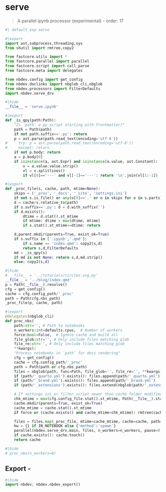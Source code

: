 # serve

> A parallel ipynb processor (experimental)
- order: 17

```python
#| default_exp serve
```

```python
#|export
import ast,subprocess,threading,sys
from shutil import rmtree,copy2

from fastcore.utils import *
from fastcore.parallel import parallel
from fastcore.script import call_parse
from fastcore.meta import delegates

from nbdev.config import get_config
from nbdev.doclinks import nbglob_cli,nbglob
from nbdev.processors import FilterDefaults
import nbdev.serve_drv
```

```python
#|hide
__file__ = 'serve.ipynb'
```

```python
#|export
def _is_qpy(path:Path):
    "Is `path` a py script starting with frontmatter?"
    path = Path(path)
    if not path.suffix=='.py': return
    p = ast.parse(path.read_text(encoding='utf-8'))
#     try: p = ast.parse(path.read_text(encoding='utf-8'))
#     except: return
    if not p.body: return
    a = p.body[0]
    if isinstance(a, ast.Expr) and isinstance(a.value, ast.Constant):
        v = a.value.value.strip()
        vl = v.splitlines()
        if vl[0]=='---' and vl[-1]=='---': return '\n'.join(vl[1:-1])
```

```python
#|export
def _proc_file(s, cache, path, mtime=None):
    skips = ('_proc', '_docs', '_site', 'settings.ini')
    if not s.is_file() or any(o[0]=='.' or o in skips for o in s.parts): return
    d = cache/s.relative_to(path)
    if s.suffix=='.py': d = d.with_suffix('')
    if d.exists():
        dtime = d.stat().st_mtime
        if mtime: dtime = max(dtime, mtime)
        if s.stat().st_mtime<=dtime: return

    d.parent.mkdir(parents=True, exist_ok=True)
    if s.suffix in ['.ipynb','.qmd']: 
        if s.name == 'index.qmd': copy2(s,d)
        return s,d,FilterDefaults
    md = _is_qpy(s)
    if md is not None: return s,d,md.strip()
    else: copy2(s,d)
```

```python
#|hide
# __file__ = '../tutorials/circles.svg.py'
__file__ = '../blog/index.qmd'
p = Path(__file__).resolve()
cfg = get_config()
cache = cfg.config_path/'_proc'
path = Path(cfg.nbs_path)
_proc_file(p, cache, path)
```

```python
#|export
@delegates(nbglob_cli)
def proc_nbs(
    path:str='', # Path to notebooks
    n_workers:int=defaults.cpus,  # Number of workers
    force:bool=False,  # Ignore cache and build all
    file_glob:str='', # Only include files matching glob
    file_re:str='', # Only include files matching glob
    **kwargs):
    "Process notebooks in `path` for docs rendering"
    cfg = get_config()
    cache = cfg.config_path/'_proc'
    path = Path(path or cfg.nbs_path)
    files = nbglob(path, func=Path, file_glob='', file_re='', **kwargs)
    if (path/'_quarto.yml').exists(): files.append(path/'_quarto.yml')
    if (path/'_brand.yml').exists(): files.append(path/'_brand.yml')
    if (path/'_extensions').exists(): files.extend(nbglob(path/'_extensions', func=Path, file_glob='', file_re='', skip_file_re='^[.]'))

    # If settings.ini or filter script newer than cache folder modified, delete cache
    chk_mtime = max(cfg.config_file.stat().st_mtime, Path(__file__).stat().st_mtime)
    cache.mkdir(parents=True, exist_ok=True)
    cache_mtime = cache.stat().st_mtime
    if force or (cache.exists() and cache_mtime<chk_mtime): rmtree(cache)

    files = files.map(_proc_file, mtime=cache_mtime, cache=cache, path=path).filter()
    kw = {} if IN_NOTEBOOK else {'method':'spawn'}
    parallel(nbdev.serve_drv.main, files, n_workers=n_workers, pause=0.01, **kw)
    if cache.exists(): cache.touch()
    return cache
```

```python
#|hide
# proc_nbs(n_workers=0)
```

## Export -

```python
#|hide
import nbdev; nbdev.nbdev_export()
```

```python

```
